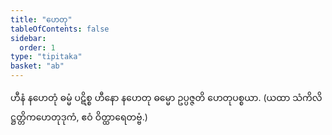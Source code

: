 ```yaml
---
title: "ဟေတု"
tableOfContents: false
sidebar:
  order: 1
type: "tipitaka"
basket: "ab"
---
```



<DynamicBreadcrumb />

<Division number="179">

<Paragraph number="665">
ဟီနံ နဟေတုံ ဓမ္မံ ပဋိစ္စ ဟီနော နဟေတု ဓမ္မော ဥပ္ပဇ္ဇတိ ဟေတုပစ္စယာ.
</Paragraph>

<Paragraph number="666">
(ယထာ သံကိလိဋ္ဌတ္တိကဟေတုဒုကံ, ဧဝံ ဝိတ္ထာရေတဗ္ဗံ.)
</Paragraph>
</Division>